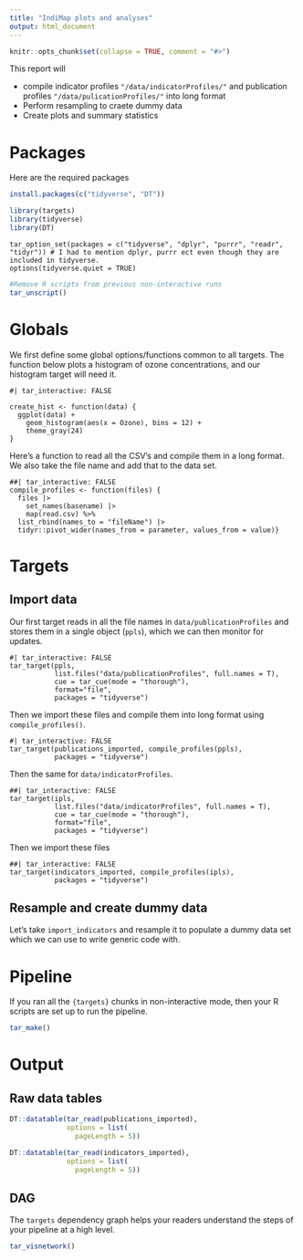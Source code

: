 ```yaml
---
title: "IndiMap plots and analyses"
output: html_document
---
```


```r
knitr::opts_chunk$set(collapse = TRUE, comment = "#>")
```

This report will

- compile indicator profiles `"/data/indicatorProfiles/"` and publication profiles `"/data/pulicationProfiles/"` into long format
- Perform resampling to craete dummy data
- Create plots and summary statistics


<!-- Target Markdown is a powerful R Markdown interface for reproducible analysis pipelines, and the chapter at https://books.ropensci.org/targets/markdown.html walks through it in detail. This R Markdown report the example from the chapter. Try it out in both interactive and non-interactive modes, either by running the code chunks in different ways or setting the `tar_interactive` chunk option. -->

# Packages

Here are the required packages

```r
install.packages(c("tidyverse", "DT"))
```


```r
library(targets)
library(tidyverse)
library(DT)
```


```targets
tar_option_set(packages = c("tidyverse", "dplyr", "purrr", "readr", "tidyr")) # I had to mention dplyr, purrr ect even though they are included in tidyverse.
options(tidyverse.quiet = TRUE)
```


```r
#Remove R scripts from previous non-interactive runs
tar_unscript()
```


# Globals

We first define some global options/functions common to all targets. The function below plots a histogram of ozone concentrations, and our histogram target will need it.

```targets
#| tar_interactive: FALSE

create_hist <- function(data) {
  ggplot(data) +
    geom_histogram(aes(x = Ozone), bins = 12) +
    theme_gray(24)
}
```

Here's a function to read all the CSV's and compile them in a long format.
We also take the file name and add that to the data set.

```targets
##| tar_interactive: FALSE
compile_profiles <- function(files) {
  files |>
    set_names(basename) |>
    map(read.csv) %>%
  list_rbind(names_to = "fileName") |>
  tidyr::pivot_wider(names_from = parameter, values_from = value)}
```

# Targets
## Import data
Our first target reads in all the file names in `data/publicationProfiles` and stores them in a single object (`ppls`), which we can then monitor for updates.

```targets
#| tar_interactive: FALSE
tar_target(ppls, 
           list.files("data/publicationProfiles", full.names = T), 
           cue = tar_cue(mode = "thorough"), 
           format="file",
           packages = "tidyverse")
```

Then we import these files and compile them into long format using `compile_profiles()`.


```targets
#| tar_interactive: FALSE
tar_target(publications_imported, compile_profiles(ppls),
           packages = "tidyverse")
```

Then the same for `data/indicatorProfiles`.

```targets
##| tar_interactive: FALSE
tar_target(ipls, 
           list.files("data/indicatorProfiles", full.names = T), 
           cue = tar_cue(mode = "thorough"), 
           format="file",
           packages = "tidyverse")
```

Then we import these files

```targets
##| tar_interactive: FALSE
tar_target(indicators_imported, compile_profiles(ipls),
           packages = "tidyverse")
```



## Resample and create dummy data
Let's take `import_indicators` and resample it to populate a dummy data set which we can use to write generic code with.

<!-- ```{targets scramble, tar_globals=T} -->
<!-- ##| tar_interactive: FALSE -->
<!-- scramble_rows <- function(data) { -->
<!--   data[sample(1:nrow(data), 150, replace = T),]  -->
<!-- } -->

<!-- ``` -->

<!-- ```{r} -->
<!-- indicators_scrambled <- scramble_rows(indicators_imported) -->
<!-- ``` -->


<!-- There are some columns that have multiple-choice fields separated with `|`.  -->
<!-- For the publication profiles it's only pDirective, but this one is not so interesting, so I will ignore this for now. -->
<!-- In the indicator profiles we have: -->

<!-- ```{r} -->
<!-- mc <- c("iContinent", "iCountry") -->
<!-- ``` -->

<!-- To scramble these we need a separate approach compared to just re-sampling rows. -->
<!-- Let's create a vector of distinct values from these multiple-choice fields and them sample from that to re-populate the columns in our dummy data. -->

<!-- ```{targets splitMS, tar_globals=T} -->
<!-- splitMS <- function(x) { -->


<!--   splitDF <- data.frame(NULL) -->
<!--   temp <- x %>% -->
<!--     filter(mc) -->
<!--   temp2 <-  -->

<!-- } -->

<!-- #%>% -->
<!-- #    mutate(across(mc, ~str_split(., pattern = " | "))) -->
<!-- ``` -->

<!-- ```{r} -->

<!-- test <- for(i in mc) { -->
<!--   #print(i) -->
<!--   #print(indicators_scrambled[1:15,i]) -->
<!--   vect <- str_split(indicators_scrambled[,i], " | ") -->
<!-- } -->
<!-- ``` -->



<!-- Set the `tar_simple` chunk option to `TRUE` to define a single target with the command in the code chunk. The chunk below only contains `biglm(Ozone ~ Wind + Temp, data)` in the source, but because `tar_simple` is `TRUE`, it is shorthand for `tar_target(name = fit, command = biglm(Ozone ~ Wind + Temp, data))`. All other arguments to `tar_target()` are set to their default values (configurable with `tar_option_set()`). -->

<!-- ```{targets fit, tar_simple = TRUE} -->
<!-- biglm(Ozone ~ Wind + Temp, data) -->
<!-- ``` -->

# Pipeline

If you ran all the `{targets}` chunks in non-interactive mode, then your R scripts are set up to run the pipeline.

```r
tar_make()
```

# Output
<!-- You can retrieve results from the `_targets/` data store using `tar_read()` or `tar_load()`. -->

## Raw data tables
```r
DT::datatable(tar_read(publications_imported),
              options = list(
                pageLength = 5))
```

```r
DT::datatable(tar_read(indicators_imported),
              options = list(
                pageLength = 5))
```



## DAG
The `targets` dependency graph helps your readers understand the steps of your pipeline at a high level.

```r
tar_visnetwork()
```


